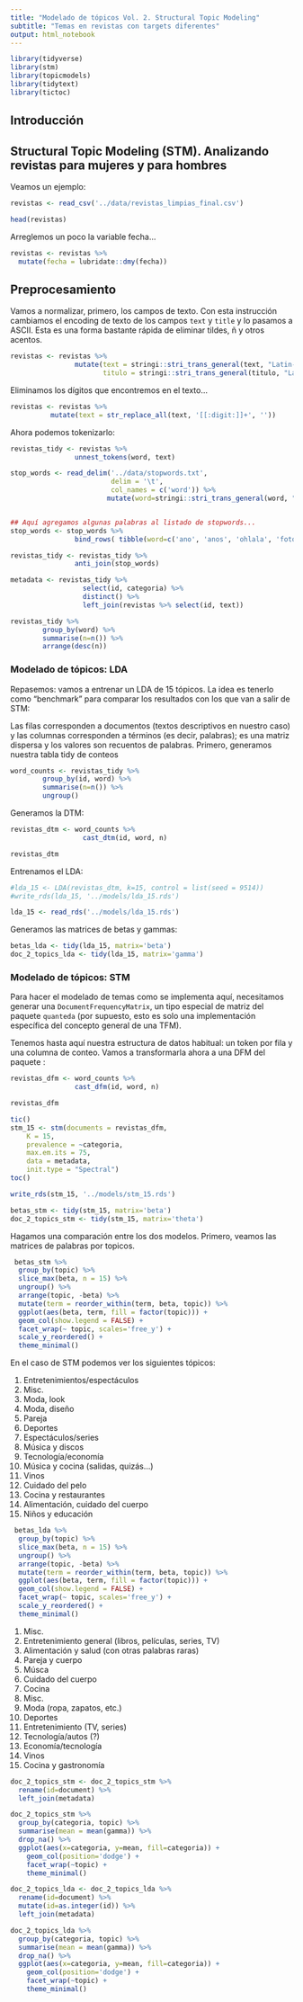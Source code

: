 ```yaml
---
title: "Modelado de tópicos Vol. 2. Structural Topic Modeling"
subtitle: "Temas en revistas con targets diferentes"
output: html_notebook
---
```


```r
library(tidyverse)
library(stm)
library(topicmodels)
library(tidytext)
library(tictoc)
```


## Introducción


## Structural Topic Modeling (STM). Analizando revistas para mujeres y para hombres

Veamos un ejemplo:

```r
revistas <- read_csv('../data/revistas_limpias_final.csv')

head(revistas)
```

Arreglemos un poco la variable fecha...

```r
revistas <- revistas %>%
  mutate(fecha = lubridate::dmy(fecha))
```


## Preprocesamiento

Vamos a normalizar, primero, los campos de texto. Con esta instrucción cambiamos el encoding de texto de los campos `text` y `title` y lo pasamos a ASCII. Esta es una forma bastante rápida de eliminar tildes, ñ y otros acentos.

```r
revistas <- revistas %>%
                mutate(text = stringi::stri_trans_general(text, "Latin-ASCII"),
                       titulo = stringi::stri_trans_general(titulo, "Latin-ASCII"))
```

Eliminamos los dígitos que encontremos en el texto...

```r
revistas <- revistas %>%
          mutate(text = str_replace_all(text, '[[:digit:]]+', ''))
```


Ahora podemos tokenizarlo:

```r
revistas_tidy <- revistas %>%
                unnest_tokens(word, text)
```

```r
stop_words <- read_delim('../data/stopwords.txt', 
                         delim = '\t',
                         col_names = c('word')) %>%
                        mutate(word=stringi::stri_trans_general(word, "Latin-ASCII"))


## Aquí agregamos algunas palabras al listado de stopwords...
stop_words <- stop_words %>%
                bind_rows( tibble(word=c('ano', 'anos', 'ohlala', 'foto', 'the'))) 
```

```r
revistas_tidy <- revistas_tidy %>%
                anti_join(stop_words)

metadata <- revistas_tidy %>%
                  select(id, categoria) %>%
                  distinct() %>%
                  left_join(revistas %>% select(id, text))
```

```r
revistas_tidy %>%
        group_by(word) %>%
        summarise(n=n()) %>%
        arrange(desc(n))
```


### Modelado de tópicos: LDA
Repasemos: vamos a entrenar un LDA de 15 tópicos. La idea es tenerlo como "benchmark" para comparar los resultados con los que van a salir de STM:

Las filas corresponden a documentos (textos descriptivos en nuestro caso) y las columnas corresponden a términos (es decir, palabras); es una matriz dispersa y los valores son recuentos de palabras. Primero, generamos nuestra tabla tidy de conteos

```r
word_counts <- revistas_tidy %>%
        group_by(id, word) %>%
        summarise(n=n()) %>%
        ungroup()
```

Generamos la DTM:
```r
revistas_dtm <- word_counts %>% 
                  cast_dtm(id, word, n)

revistas_dtm
```

Entrenamos el LDA:

```r

#lda_15 <- LDA(revistas_dtm, k=15, control = list(seed = 9514))
#write_rds(lda_15, '../models/lda_15.rds')

lda_15 <- read_rds('../models/lda_15.rds')
```

Generamos las matrices de betas y gammas:

```r
betas_lda <- tidy(lda_15, matrix='beta')
doc_2_topics_lda <- tidy(lda_15, matrix='gamma')
```


### Modelado de tópicos: STM
Para hacer el modelado de temas como se implementa aquí, necesitamos generar una `DocumentFrequencyMatrix`, un tipo especial de matriz del paquete `quanteda` (por supuesto, esto es solo una implementación específica del concepto general de una TFM). 


Tenemos hasta aquí nuestra estructura de datos habitual: un token por fila y una columna de conteo. Vamos a transformarla ahora a una DFM del paquete :

```r
revistas_dfm <- word_counts %>%
                cast_dfm(id, word, n)

revistas_dfm
```


```r
tic()
stm_15 <- stm(documents = revistas_dfm,
    K = 15, 
    prevalence = ~categoria,
    max.em.its = 75, 
    data = metadata,
    init.type = "Spectral")
toc()

write_rds(stm_15, '../models/stm_15.rds')
```

```r
betas_stm <- tidy(stm_15, matrix='beta')
doc_2_topics_stm <- tidy(stm_15, matrix='theta')
```

Hagamos una comparación entre los dos modelos. Primero, veamos las matrices de palabras por topicos.

```r
 betas_stm %>%
  group_by(topic) %>%
  slice_max(beta, n = 15) %>% 
  ungroup() %>%
  arrange(topic, -beta) %>%
  mutate(term = reorder_within(term, beta, topic)) %>%
  ggplot(aes(beta, term, fill = factor(topic))) +
  geom_col(show.legend = FALSE) +
  facet_wrap(~ topic, scales='free_y') +
  scale_y_reordered() +
  theme_minimal()

```

En el caso de STM podemos ver los siguientes tópicos:

1. Entretenimientos/espectáculos
2. Misc.
3. Moda, look
4. Moda, diseño
5. Pareja
6. Deportes
7. Espectáculos/series
8. Música y discos
9. Tecnología/economía
10. Música y cocina (salidas, quizás...)
11. Vinos
12. Cuidado del pelo
13. Cocina y restaurantes
14. Alimentación, cuidado del cuerpo
15. Niños y educación

```r
 betas_lda %>%
  group_by(topic) %>%
  slice_max(beta, n = 15) %>% 
  ungroup() %>%
  arrange(topic, -beta) %>%
  mutate(term = reorder_within(term, beta, topic)) %>%
  ggplot(aes(beta, term, fill = factor(topic))) +
  geom_col(show.legend = FALSE) +
  facet_wrap(~ topic, scales='free_y') +
  scale_y_reordered() +
  theme_minimal()
```

1. Misc.
2. Entretenimiento general (libros, películas, series, TV)
3. Alimentación y salud (con otras palabras raras)
4. Pareja y cuerpo
5. Músca
6. Cuidado del cuerpo
7. Cocina
8. Misc.
9. Moda (ropa, zapatos, etc.)
10. Deportes
11. Entretenimiento (TV, series)
12. Tecnología/autos (?)
13. Economía/tecnología
14. Vinos
15. Cocina y gastronomía




```r
doc_2_topics_stm <- doc_2_topics_stm %>%
  rename(id=document) %>%
  left_join(metadata)
```


```r
doc_2_topics_stm %>%
  group_by(categoria, topic) %>%
  summarise(mean = mean(gamma)) %>%
  drop_na() %>%
  ggplot(aes(x=categoria, y=mean, fill=categoria)) + 
    geom_col(position='dodge') +
    facet_wrap(~topic) +
    theme_minimal()
```

```r
doc_2_topics_lda <- doc_2_topics_lda %>%
  rename(id=document) %>%
  mutate(id=as.integer(id)) %>%
  left_join(metadata)

doc_2_topics_lda %>%
  group_by(categoria, topic) %>%
  summarise(mean = mean(gamma)) %>%
  drop_na() %>%
  ggplot(aes(x=categoria, y=mean, fill=categoria)) + 
    geom_col(position='dodge') +
    facet_wrap(~topic) +
    theme_minimal()
```

